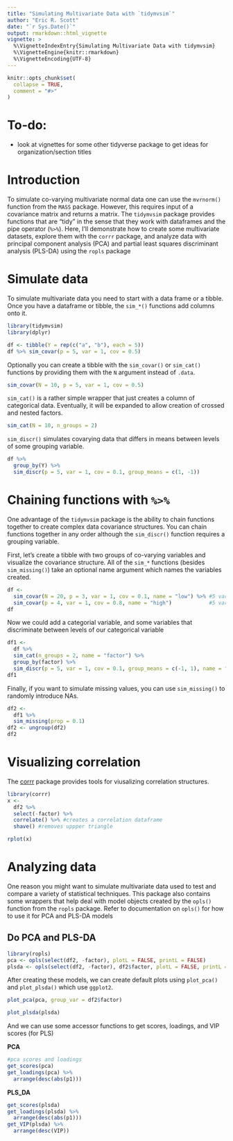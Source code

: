 ```yaml
---
title: "Simulating Multivariate Data with `tidymvsim`"
author: "Eric R. Scott"
date: "`r Sys.Date()`"
output: rmarkdown::html_vignette
vignette: >
  %\VignetteIndexEntry{Simulating Multivariate Data with tidymvsim}
  %\VignetteEngine{knitr::rmarkdown}
  %\VignetteEncoding{UTF-8}
---
```


```r
knitr::opts_chunk$set(
  collapse = TRUE,
  comment = "#>"
)
```

# To-do:

- look at vignettes for some other tidyverse package to get ideas for organization/section titles

# Introduction

To simulate co-varying multivariate normal data one can use the `mvrnorm()` function from the `MASS` package. However, this requires input of a covariance matrix and returns a matrix.  The `tidymvsim` package provides functions that are "tidy" in the sense that they work with dataframes and the pipe operator (`%>%`).  Here, I'll demonstrate how to create some multivariate datasets, explore them with the `corrr` package, and analyze data with principal component analysis (PCA) and partial least squares discriminant analysis (PLS-DA) using the `ropls` package


# Simulate data

To simulate multivariate data you need to start with a data frame or a tibble.  Once you have a dataframe or tibble, the `sim_*()` functions add columns onto it.

```r
library(tidymvsim)
library(dplyr)

df <- tibble(Y = rep(c("a", "b"), each = 5))
df %>% sim_covar(p = 5, var = 1, cov = 0.5)
```


Optionally you can create a tibble with the `sim_covar()` or `sim_cat()` functions by providing them with the `N`  argument instead of `.data`.

```r
sim_covar(N = 10, p = 5, var = 1, cov = 0.5)
```

`sim_cat()` is a rather simple wrapper that just creates a column of categorical data. Eventually, it will be expanded to allow creation of crossed and nested factors.

```r
sim_cat(N = 10, n_groups = 2)
```

`sim_discr()` simulates covarying data that differs in means between levels of some grouping variable.

```r
df %>%
  group_by(Y) %>% 
  sim_discr(p = 5, var = 1, cov = 0.1, group_means = c(1, -1))
```


# Chaining functions with `%>%`

One advantage of the `tidymvsim` package is the ability to chain functions together to create complex data covariance structures. You can chain functions together in any order although the `sim_discr()` function requires a grouping variable.

First, let's create a tibble with two groups of co-varying variables and visualize the covariance structure. All of the `sim_*` functions (besides `sim_missing()`) take an optional name argument which names the variables created.

```r
df <-
  sim_covar(N = 20, p = 3, var = 1, cov = 0.1, name = "low") %>% #5 variables with low covariance
  sim_covar(p = 4, var = 1, cov = 0.8, name = "high")            #5 variables with high covariance
df
```

Now we could add a categorial variable, and some variables that discriminate between levels of our categorical variable

```r
df1 <-
  df %>% 
  sim_cat(n_groups = 2, name = "factor") %>% 
  group_by(factor) %>% 
  sim_discr(p = 5, var = 1, cov = 0.1, group_means = c(-1, 1), name = "discr")
df1
```

Finally, if you want to simulate missing values, you can use `sim_missing()` to randomly introduce NAs.

```r
df2 <-
  df1 %>% 
  sim_missing(prop = 0.1)
df2 <- ungroup(df2)
df2
```

# Visualizing correlation

The [corrr](https://github.com/drsimonj/corrr) package provides tools for viusalizing correlation structures.

```r
library(corrr)
x <-
  df2 %>%
  select(-factor) %>% 
  correlate() %>% #creates a correlation dataframe
  shave() #removes uppper triangle
```

```r
rplot(x) 
```

# Analyzing data

One reason you might want to simulate multivariate data used to test and compare a variety of statistical techniques. This package also contains some wrappers that help deal with model objects created by the `opls()` function from the `ropls` package. Refer to documentation on `opls()` for how to use it for PCA and PLS-DA models

## Do PCA and PLS-DA

```r
library(ropls)
pca <- opls(select(df2, -factor), plotL = FALSE, printL = FALSE)
plsda <- opls(select(df2, -factor), df2$factor, plotL = FALSE, printL = FALSE, predI = 2)
```

After creating these models, we can create default plots using `plot_pca()` and `plot_plsda()` which use `ggplot2`.

```r
plot_pca(pca, group_var = df2$factor)
```

```r
plot_plsda(plsda)
```

And we can use some accessor functions to get scores, loadings, and VIP scores (for PLS)

**PCA**

```r
#pca scores and loadings
get_scores(pca)
get_loadings(pca) %>%
  arrange(desc(abs(p1)))
```

**PLS_DA**

```r
get_scores(plsda)
get_loadings(plsda) %>%
  arrange(desc(abs(p1)))
get_VIP(plsda) %>% 
  arrange(desc(VIP))
```

